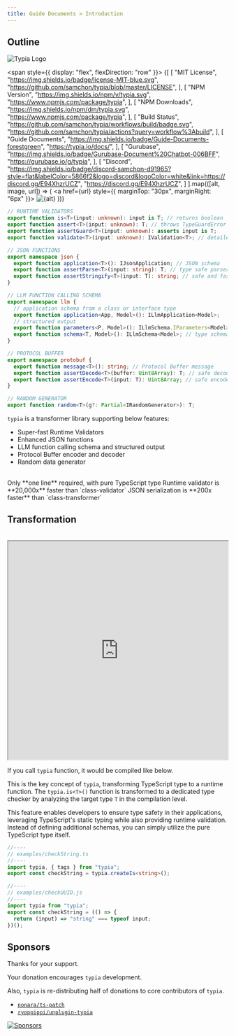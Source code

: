```yaml
---
title: Guide Documents > Introduction
---
```


## Outline

![Typia Logo](/logo.png)

<span style={{ display: "flex", flexDirection: "row" }}>
{[
  [
    "MIT License",
    "https://img.shields.io/badge/license-MIT-blue.svg",
    "https://github.com/samchon/typia/blob/master/LICENSE",
  ],
  [
    "NPM Version",
    "https://img.shields.io/npm/v/typia.svg",
    "https://www.npmjs.com/package/typia",
  ],
  [
    "NPM Downloads",
    "https://img.shields.io/npm/dm/typia.svg",
    "https://www.npmjs.com/package/typia",
  ],
  [
    "Build Status",
    "https://github.com/samchon/typia/workflows/build/badge.svg",
    "https://github.com/samchon/typia/actions?query=workflow%3Abuild",
  ],
  [
    "Guide Documents",
    "https://img.shields.io/badge/Guide-Documents-forestgreen",
    "https://typia.io/docs/",
  ],
  [
    "Gurubase",
    "https://img.shields.io/badge/Gurubase-Document%20Chatbot-006BFF",
    "https://gurubase.io/g/typia",
  ],
  [
    "Discord",
    "https://img.shields.io/badge/discord-samchon-d91965?style=flat&labelColor=5866f2&logo=discord&logoColor=white&link=https://discord.gg/E94XhzrUCZ",
    "https://discord.gg/E94XhzrUCZ",
  ]
].map(([alt, image, url]) => (
  <a href={url} style={{ marginTop: "30px", marginRight: "6px" }}>
      <img src={image} alt={alt} />
  </a>
))}
</span>

```typescript
// RUNTIME VALIDATORS
export function is<T>(input: unknown): input is T; // returns boolean
export function assert<T>(input: unknown): T; // throws TypeGuardError
export function assertGuard<T>(input: unknown): asserts input is T;
export function validate<T>(input: unknown): IValidation<T>; // detailed

// JSON FUNCTIONS
export namespace json {
  export function application<T>(): IJsonApplication; // JSON schema
  export function assertParse<T>(input: string): T; // type safe parser
  export function assertStringify<T>(input: T): string; // safe and faster
}

// LLM FUNCTION CALLING SCHEMA
export namespace llm {
  // application schema from a class or interface type
  export function application<App, Model>(): ILlmApplication<Model>;
  // structured output
  export function parameters<P, Model>(): ILlmSchema.IParameters<Model>; 
  export function schema<T, Model>(): ILlmSchema<Model>; // type schema
}

// PROTOCOL BUFFER
export namespace protobuf {
  export function message<T>(): string; // Protocol Buffer message
  export function assertDecode<T>(buffer: Uint8Array): T; // safe decoder
  export function assertEncode<T>(input: T): Uint8Array; // safe encoder
}

// RANDOM GENERATOR
export function random<T>(g?: Partial<IRandomGenerator>): T;
```

`typia` is a transformer library supporting below features:

  - Super-fast Runtime Validators
  - Enhanced JSON functions
  - LLM function calling schema and structured output
  - Protocol Buffer encoder and decoder
  - Random data generator

<br/>
<Stack spacing={1}>
  <Alert severity="warning">
    Only **one line** required, with pure TypeScript type
  </Alert>
  <Alert severity="success">
    Runtime validator is **20,000x** faster than `class-validator`
  </Alert>
  <Alert severity="info">
    JSON serialization is **200x faster** than `class-transformer`
  </Alert>
</Stack>




## Transformation
<br/>
<iframe src="https://www.youtube.com/embed/WM6LGy2UU6s?si=lZrqbILxHI22QwEE" 
        title="Typia Tutorial Video" 
        width="100%" 
        height="500" 
        allow="accelerometer; autoplay; clipboard-write; encrypted-media; gyroscope; picture-in-picture; web-share" referrerPolicy="strict-origin-when-cross-origin" 
        allowFullScreen></iframe>

If you call `typia` function, it would be compiled like below.

This is the key concept of `typia`, transforming TypeScript type to a runtime function. The `typia.is<T>()` function is transformed to a dedicated type checker by analyzing the target type `T` in the compilation level.

This feature enables developers to ensure type safety in their applications, leveraging TypeScript's static typing while also providing runtime validation. Instead of defining additional schemas, you can simply utilize the pure TypeScript type itself.

```typescript
//----
// examples/checkString.ts
//----
import typia, { tags } from "typia";
export const checkString = typia.createIs<string>();

//----
// examples/checkUUID.js
//----
import typia from "typia";
export const checkString = (() => {
  return (input) => "string" === typeof input;
})();
```




## Sponsors
Thanks for your support.

Your donation encourages `typia` development.

Also, `typia` is re-distributing half of donations to core contributors of `typia`.

  - [`nonara/ts-patch`](https://github.com/nonara/ts-patch)
  - [`ryoppippi/unplugin-typia`](https://github.com/ryoppippi/unplugin-typia)

[![Sponsors](https://opencollective.com/typia/badge.svg?avatarHeight=75&width=600)](https://opencollective.com/typia)